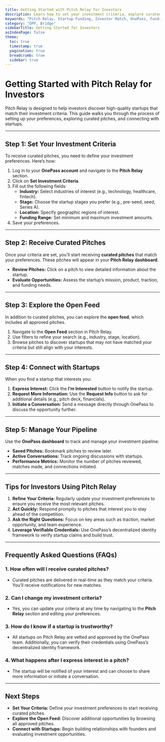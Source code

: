 ```yaml
---
title: Getting Started with Pitch Relay for Investors
description: Learn how to set your investment criteria, explore curated pitches, and connect with startups on OnePass Pitch Relay.
keywords: "Pitch Relay, Startup Funding, Investor Match, OnePass, Fundraising, Investment Criteria, Curated Pitches"
category: "OPP, Bridge"
sidebarTitle: Getting Started for Investors
asIndexPage: false
theme:
  toc: true
  timestamp: true
  pagination: true
  breadcrumb: true
  sidebar: true
---
```



# Getting Started with Pitch Relay for Investors

Pitch Relay is designed to help investors discover high-quality startups that match their investment criteria. This guide walks you through the process of setting up your preferences, exploring curated pitches, and connecting with startups.  

---

## Step 1: Set Your Investment Criteria

To receive curated pitches, you need to define your investment preferences. Here’s how:  

1. Log in to your **OnePass account** and navigate to the **Pitch Relay** section.  
2. Click on **Set Investment Criteria**.  
3. Fill out the following fields:  
   - **Industry:** Select industries of interest (e.g., technology, healthcare, fintech).  
   - **Stage:** Choose the startup stages you prefer (e.g., pre-seed, seed, Series A).  
   - **Location:** Specify geographic regions of interest.  
   - **Funding Range:** Set minimum and maximum investment amounts.  
4. Save your preferences.  

---

## Step 2: Receive Curated Pitches

Once your criteria are set, you’ll start receiving **curated pitches** that match your preferences. These pitches will appear in your **Pitch Relay dashboard**.  

- **Review Pitches:** Click on a pitch to view detailed information about the startup.  
- **Evaluate Opportunities:** Assess the startup’s mission, product, traction, and funding needs.  

---

## Step 3: Explore the Open Feed

In addition to curated pitches, you can explore the **open feed**, which includes all approved pitches.  

1. Navigate to the **Open Feed** section in Pitch Relay.  
2. Use filters to refine your search (e.g., industry, stage, location).  
3. Browse pitches to discover startups that may not have matched your criteria but still align with your interests.  

---

## Step 4: Connect with Startups

When you find a startup that interests you:  

1. **Express Interest:** Click the **I’m Interested** button to notify the startup.  
2. **Request More Information:** Use the **Request Info** button to ask for additional details (e.g., pitch deck, financials).  
3. **Initiate a Conversation:** Send a message directly through OnePass to discuss the opportunity further.  

---

## Step 5: Manage Your Pipeline

Use the **OnePass dashboard** to track and manage your investment pipeline:  

- **Saved Pitches:** Bookmark pitches to review later.  
- **Active Conversations:** Track ongoing discussions with startups.  
- **Performance Metrics:** Monitor the number of pitches reviewed, matches made, and connections initiated.  

---

## Tips for Investors Using Pitch Relay

1. **Refine Your Criteria:** Regularly update your investment preferences to ensure you receive the most relevant pitches.  
2. **Act Quickly:** Respond promptly to pitches that interest you to stay ahead of the competition.  
3. **Ask the Right Questions:** Focus on key areas such as traction, market opportunity, and team experience.  
4. **Leverage Verifiable Credentials:** Use OnePass’s decentralized identity framework to verify startup claims and build trust.  

---

## Frequently Asked Questions (FAQs)

### 1. How often will I receive curated pitches?

- Curated pitches are delivered in real-time as they match your criteria. You’ll receive notifications for new matches.  

### 2. Can I change my investment criteria?

- Yes, you can update your criteria at any time by navigating to the **Pitch Relay** section and editing your preferences.  

### 3. How do I know if a startup is trustworthy?

- All startups on Pitch Relay are vetted and approved by the OnePass team. Additionally, you can verify their credentials using OnePass’s decentralized identity framework.  

### 4. What happens after I express interest in a pitch?

- The startup will be notified of your interest and can choose to share more information or initiate a conversation.  

---

## Next Steps

- **Set Your Criteria:** Define your investment preferences to start receiving curated pitches.  
- **Explore the Open Feed:** Discover additional opportunities by browsing all approved pitches.  
- **Connect with Startups:** Begin building relationships with founders and evaluating investment opportunities.  
